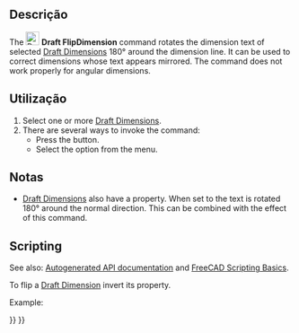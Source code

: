 <languages/>

<div class="mw-translate-fuzzy">
{{Docnav
|[[Draft_Slope/pt-br|Declive]]
|[[Draft_Shape2DView/pt-br|Visão 2D de uma forma]]
|[[Draft_Workbench/pt-br|Draft]]
|IconL=Draft_Slope.svg
|IconR=Draft_Shape2DView.svg
|IconC=Workbench_Draft.svg
}}
</div>

{{GuiCommand
|Name=Draft FlipDimension
|MenuLocation=Modification → Flip dimension
|Workbenches=[[Draft_Workbench|Draft]]
}}

<span id="Description"></span>
==Descrição== 

The [[Image:Draft_FlipDimension.svg|24px]] '''Draft FlipDimension''' command rotates the dimension text of selected [[Draft_Dimension|Draft Dimensions]] 180° around the dimension line. It can be used to correct dimensions whose text appears mirrored. The command does not work properly for angular dimensions.

<span id="Usage"></span>
==Utilização== 

# Select one or more [[Draft_Dimension|Draft Dimensions]].
# There are several ways to invoke the command:
#* Press the {{Button|[[Image:Draft_FlipDimension.svg|16px]] [[Draft_FlipDimension|Flip dimension]]}} button.
#* Select the {{MenuCommand|Modification → [[Image:Draft_FlipDimension.svg|16px]] Flip dimension}} option from the menu.

<span id="Notes"></span>
==Notas==

* [[Draft_Dimension|Draft Dimensions]] also have a {{PropertyData|Flip Text}} property. When set to {{TRUE}} the text is rotated 180° around the normal direction. This can be combined with the effect of this command.

==Scripting==

See also: [https://freecad.github.io/SourceDoc/ Autogenerated API documentation] and [[FreeCAD Scripting Basics|FreeCAD Scripting Basics]].

To flip a [[Draft_Dimension|Draft Dimension]] invert its {{incode|Normal}} property.

Example:

{{Code|code=
import FreeCAD as App
import Draft

doc = App.newDocument()

p1 = App.Vector(0, 0, 0)
p2 = App.Vector(1000, 0, 0)
p3 = App.Vector(500, 300, 0)
dimension = Draft.make_dimension(p1, p2, p3)
dimension.ViewObject.FontSize = 200

dimension.Normal = dimension.Normal.negative()
doc.recompute()
}}


<div class="mw-translate-fuzzy">
{{Docnav
|[[Draft_Slope/pt-br|Declive]]
|[[Draft_Shape2DView/pt-br|Forma 2D Vista]]
|[[Draft_Workbench/pt-br|Draft]]
|IconL=Draft_Slope.svg
|IconR=Draft_Shape2DView.svg
|IconC=Workbench_Draft.svg
}}
</div>

{{Draft Tools navi{{#translation:}}}}
{{Userdocnavi{{#translation:}}}}